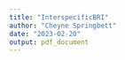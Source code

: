 ```yaml
---
title: "InterspecificBRI"
author: "Cheyne Springbett"
date: "2023-02-20"
output: pdf_document
---
```


```r

```

